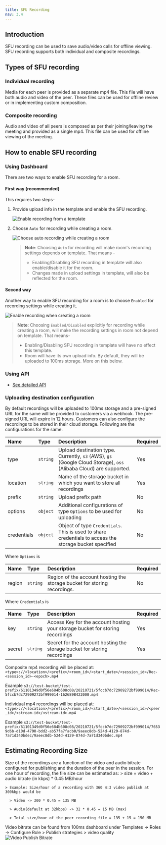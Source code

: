 ```yaml
---
title: SFU Recording
nav: 3.4
---
```


## Introduction

SFU recording can be used to save audio/video calls for offline viewing. SFU recording supports both individual and composite recordings.

## Types of SFU recording

### Individual recording

Media for each peer is provided as a separate mp4 file. This file will have both audio and video of the peer. These files can be used for offline review or in implementing custom composition.

### Composite recording

Audio and video of all peers is composed as per their joining/leaving the meeting and provided as a single mp4. This file can be used for offline viewing of the meeting.

## How to enable SFU recording

### Using Dashboard

There are two ways to enable SFU recording for a room.

#### First way (recommended)

This requires two steps-

1. Provide upload info in the template and enable the SFU recording.

    ![Enable recording from a template](/docs/v2/recording.png)

2. Choose `Auto` for recording while creating a room.

    ![Choose auto recording while creating a room](/docs/v2/create-a-room-recording-auto.png)

    > **Note**: Choosing `Auto` for recording will make room's recording settings depends on template.
    > That means -
    >
    > - Enabling/Disabling SFU recording in template will also enable/disable it for the room.
    > - Changes made in upload settings in template, will also be reflected for the room.

#### Second way

Another way to enable SFU recording for a room is to choose `Enabled` for recording settings while creating it.

![Enable recording when creating a room](/docs/v2/create-a-room-recording-enabled.png)

> **Note**: Choosing `Enabled/Disabled` explicitly for recording while creating a room, will make the recording settings in room not depend on template.
> That means-
>
> -   Enabling/Disabling SFU recording in template will have no effect this template.
> -   Room will have its own upload info. By default, they will be uploaded to 100ms storage. More on this below.

### Using API

-   [See detailed API](/server-side/v2/Rooms/create-via-api)

### Uploading destination configuration

By default recordings will be uploaded to 100ms storage and a pre-signed URL for the same will be provided to customers via a webhook. The pre-signed URL will expire in 12 hours.
Customers can also configure the recordings to be stored in their cloud storage. Following are the configurations for the same.

| Name        | Type     | Description                                                                                                       | Required |
| :---------- | :------- | :---------------------------------------------------------------------------------------------------------------- | :------- |
| type        | `string` | Upload destination type. Currently, `s3` (AWS), `gs` (Google Cloud Storage), `oss` (Alibaba Cloud) are supported. | Yes      |
| location    | `string` | Name of the storage bucket in which you want to store all recordings                                              | Yes      |
| prefix      | `string` | Upload prefix path                                                                                                | No       |
| options     | `object` | Additional configurations of type `Options` to be used for uploading                                              | No       |
| credentials | `object` | Object of type `Credentials`. This is used to share credentials to access the storage bucket specified            | No       |

Where `Options` is

| Name   | Type     | Description                                                              | Required |
| :----- | :------- | :----------------------------------------------------------------------- | :------- |
| region | `string` | Region of the account hosting the storage bucket for storing recordings. | No       |

Where `Credentials` is

| Name   | Type     | Description                                                                   | Required |
| :----- | :------- | :---------------------------------------------------------------------------- | :------- |
| key    | `string` | Access Key for the account hosting your storage bucket for storing recordings | Yes      |
| secret | `string` | Secret for the account hosting the storage bucket for storing recordings      | Yes      |

Composite mp4 recording will be placed at: `<type>://<location>/<prefix>/<room_id>/<start_date>/<session_id>/Rec-<session_id>-<epoch>.mp4`

Example `s3://test-bucket/test-prefix/61101349d0f56e684b608c08/20210721/5fccb7dc72909272bf999014/Rec-5fccb7dc72909272bf999014-1626898422000.mp4`

Individual mp4 recordings will be placed at: `<type>://<location>/<prefix>/<room_id>/<start_date>/<session_id>/<peer_id>/<stream-id>/<stream-id>.mp4`

Example `s3://test-bucket/test-prefix/61101349d0f56e684b608c08/20210721/5fccb7dc72909272bf999014/76539d6b-d10d-4790-bdd2-ab57fa7facb0/9aeec8db-524d-4129-874d-7a71d340bdec/9aeec8db-524d-4129-874d-7a71d340bdec.mp4`

## Estimating Recording Size

Size of the recordings are a function of the video and audio bitrate configured for publishing and the duration of the peer in the session.
For one hour of recording, the file size can be estimated as:
    > size = video + audio bitrate (in kbps) * 0.45 MB/hour

    > Example: Size/hour of a recording with 360 4:3 video publish at 300kbps would be

      > Video -> 300 * 0.45 = 135 MB

      > Audio(default at 32kbps) -> 32 * 0.45 = 15 MB (max)

      > Total size/hour of the peer recording file = 135 + 15 = 150 MB

Video bitrate can be found from 100ms dashboard under Templates -> Roles -> Configure Role > Publish strategies > video quality
![Video Publish Bitrate](/docs/v2/RolePublishSettings.png)


